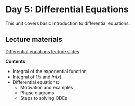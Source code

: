 # Day 5: Differential Equations

This unit covers basic introduction to differential equations.

## Lecture materials

[Differential equations lecture slides](lecture-diffeq.qmd)

**Contents**

- Integral of the exponential function
- Integral of $1/x$ and $ln(x)$
- Differential equations:
    - Motivation and examples
    - Phase diagrams
    - Steps to solving ODEs

